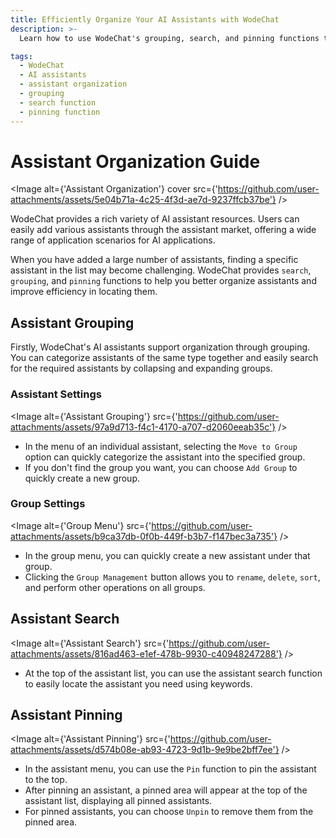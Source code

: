 ```yaml
---
title: Efficiently Organize Your AI Assistants with WodeChat
description: >-
  Learn how to use WodeChat's grouping, search, and pinning functions to efficiently organize and locate your AI assistants.

tags:
  - WodeChat
  - AI assistants
  - assistant organization
  - grouping
  - search function
  - pinning function
---
```


# Assistant Organization Guide

<Image alt={'Assistant Organization'} cover src={'https://github.com/user-attachments/assets/5e04b71a-4c25-4f3d-ae7d-9237ffcb37be'} />

WodeChat provides a rich variety of AI assistant resources. Users can easily add various assistants through the assistant market, offering a wide range of application scenarios for AI applications.

When you have added a large number of assistants, finding a specific assistant in the list may become challenging. WodeChat provides `search`, `grouping`, and `pinning` functions to help you better organize assistants and improve efficiency in locating them.

## Assistant Grouping

Firstly, WodeChat's AI assistants support organization through grouping. You can categorize assistants of the same type together and easily search for the required assistants by collapsing and expanding groups.

### Assistant Settings

<Image alt={'Assistant Grouping'} src={'https://github.com/user-attachments/assets/97a9d713-f4c1-4170-a707-d2060eeab35c'} />

- In the menu of an individual assistant, selecting the `Move to Group` option can quickly categorize the assistant into the specified group.
- If you don't find the group you want, you can choose `Add Group` to quickly create a new group.

### Group Settings

<Image alt={'Group Menu'} src={'https://github.com/user-attachments/assets/b9ca37db-0f0b-449f-b3b7-f147bec3a735'} />

- In the group menu, you can quickly create a new assistant under that group.
- Clicking the `Group Management` button allows you to `rename`, `delete`, `sort`, and perform other operations on all groups.

## Assistant Search

<Image alt={'Assistant Search'} src={'https://github.com/user-attachments/assets/816ad463-e1ef-478b-9930-c40948247288'} />

- At the top of the assistant list, you can use the assistant search function to easily locate the assistant you need using keywords.

## Assistant Pinning

<Image alt={'Assistant Pinning'} src={'https://github.com/user-attachments/assets/d574b08e-ab93-4723-9d1b-9e9be2bff7ee'} />

- In the assistant menu, you can use the `Pin` function to pin the assistant to the top.
- After pinning an assistant, a pinned area will appear at the top of the assistant list, displaying all pinned assistants.
- For pinned assistants, you can choose `Unpin` to remove them from the pinned area.
